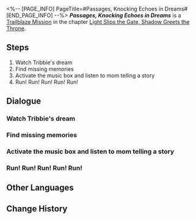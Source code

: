 <%-- [PAGE_INFO]
PageTitle=#Passages, Knocking Echoes in Dreams#
[END_PAGE_INFO] --%>
{{Stub|Dialogue.}}
{{Mission Infobox
|id            = 1040207
|title         = 
|image         = <!--Mission Passages, Knocking Echoes in Dreams.png-->
|type          = Trailblaze
|event_name    = 
|chapter       = Light Slips the Gate, Shadow Greets the Throne
|requirements  = {{subst:void|<!--Unknown: {"Type":"Manual"}-->}}
|summary       = <!--official mission summary from Fate's Atlas-->
|characters    = Gentle Mother; Trailblazer; Tribbie
|startLocation = [[Amphoreus]] - [[Depths of Tribbie's Dream]]
|world         = Amphoreus
|area          = Depths of Tribbie's Dream
|prev          = 
|next          = 
|rewards       = Trailblaze EXP*600; Stellar Jade*80; Refined Aether*6; Lost Crystal*6; Celestial Ambrosia*120; Dusk of Rationality*1 { text = ''Dusk of Rationality'' }; Credit*80,000
}}
'''''Passages, Knocking Echoes in Dreams''''' is a [[Trailblaze Mission]] in the chapter [[Light Slips the Gate, Shadow Greets the Throne]].

==Steps==
# Watch Tribbie's dream
# Find missing memories
# Activate the music box and listen to mom telling a story
# Run! Run! Run! Run! Run!

<!--
==Gameplay Notes==

--><!--
==Trial Character==

-->
==Dialogue==
{{Stub Dialogue}}

===Watch Tribbie's dream{{subst:void|<!--104020701-->}}===
{{Mission Description|type=trailblaze|location=Depths of Tribbie's Dream|A dream carries '''us''' back to memories long faded by time, and this dream mirrors the profound fears within '''our''' hearts.}}
{{Dialogue Start}}
:{{tx}}
{{Dialogue End}}

===Find missing memories{{subst:void|<!--104020706-->}}===
{{Dialogue Start}}
:{{tx}}
{{Dialogue End}}

===Activate the music box and listen to mom telling a story{{subst:void|<!--104020707-->}}===
{{Dialogue Start}}
:{{tx}}
{{Dialogue End}}

===Run! Run! Run! Run! Run!{{subst:void|<!--104020714-->}}===
{{Dialogue Start}}
:{{tx}}
{{Dialogue End}}

==Other Languages==
{{Other Languages
|en   = Passages, Knocking Echoes in Dreams
|zhs  = 门扉啊，叩声仍激荡梦中
|zht  = 門扉啊，叩聲仍激盪夢中
|ja   = 扉よ、夢の中の叩く音はやまず
|ko   = 문이여, 두드리는 소리가 여전히 꿈속을 격동시키는구나
|es   = Portales, ecos que llaman en sueños
|fr   = Passages, échos des rêves
|ru   = О врата, раздающийся эхом стук во снах
|th   = ประตูเอ๋ย เสียงเคาะยังดังก้องอยู่ในฝัน
|vi   = Hỡi Cánh Cổng, Tiếng Gõ Vẫn Vang Vọng Trong Mơ
|de   = Tore, lasst das Klopfen in Träumen widerhallen
|id   = Pintu, Ketukan Masih Menggema dalam Mimpi
|pt   = Passagens, Ecos Batendo em Sonhos
}}

==Change History==
{{Change History|3.1}}
